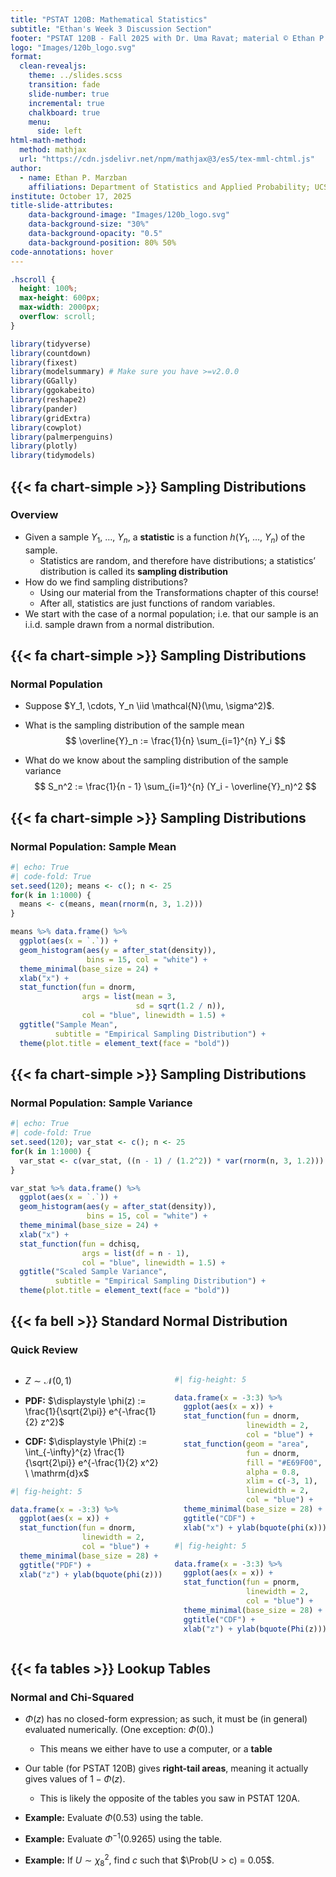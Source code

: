 ```yaml
---
title: "PSTAT 120B: Mathematical Statistics"
subtitle: "Ethan's Week 3 Discussion Section"
footer: "PSTAT 120B - Fall 2025 with Dr. Uma Ravat; material © Ethan P. Marzban"
logo: "Images/120b_logo.svg"
format: 
  clean-revealjs:
    theme: ../slides.scss
    transition: fade
    slide-number: true
    incremental: true 
    chalkboard: true
    menu:
      side: left
html-math-method:
  method: mathjax
  url: "https://cdn.jsdelivr.net/npm/mathjax@3/es5/tex-mml-chtml.js"
author:
  - name: Ethan P. Marzban
    affiliations: Department of Statistics and Applied Probability; UCSB <br /> <br />
institute: October 17, 2025
title-slide-attributes:
    data-background-image: "Images/120b_logo.svg"
    data-background-size: "30%"
    data-background-opacity: "0.5"
    data-background-position: 80% 50%
code-annotations: hover
---
```


<style>
mjx-math {
  font-size: 80% !important;
}
</style>

<script>
MathJax = {
  options: {
    menuOptions: {
      settings: {
        assistiveMml: false
      }
    }
  }
};
</script>
<script type="text/javascript" id="MathJax-script" async src="path-to-MathJax/tex-chtml.js"></script>


$$
\newcommand\R{\mathbb{R}}
\newcommand{\N}{\mathbb{N}}
\newcommand{\E}{\mathbb{E}}
\newcommand{\Prob}{\mathbb{P}}
\newcommand{\F}{\mathcal{F}}
\newcommand{\1}{1\!\!1}
\newcommand{\comp}[1]{#1^{\complement}}
\newcommand{\Var}{\mathrm{Var}}
\newcommand{\SD}{\mathrm{SD}}
\newcommand{\vect}[1]{\vec{\boldsymbol{#1}}}
\newcommand{\tvect}[1]{\vec{\boldsymbol{#1}}^{\mathsf{T}}}
\newcommand{\hvect}[1]{\widehat{\boldsymbol{#1}}}
\newcommand{\mat}[1]{\mathbf{#1}}
\newcommand{\tmat}[1]{\mathbf{#1}^{\mathsf{T}}}
\newcommand{\Cov}{\mathrm{Cov}}
\DeclareMathOperator*{\argmin}{\mathrm{arg} \ \min}
\newcommand{\iid}{\stackrel{\mathrm{i.i.d.}}{\sim}}
$$

```css
.hscroll {
  height: 100%;
  max-height: 600px;
  max-width: 2000px;
  overflow: scroll;
}
```

```r
library(tidyverse)
library(countdown)
library(fixest)
library(modelsummary) # Make sure you have >=v2.0.0
library(GGally)
library(ggokabeito)
library(reshape2)
library(pander)
library(gridExtra)
library(cowplot)
library(palmerpenguins)
library(plotly)
library(tidymodels)
```

## {{< fa chart-simple >}} Sampling Distributions
### Overview

-   Given a sample _Y_~1~, ..., _Y_~_n_~, a [**statistic**]{.alert} is a function _h_(_Y_~1~, ..., _Y_~_n_~) of the sample.
    -   Statistics are random, and therefore have distributions; a statistics' distribution is called its [**sampling distribution**]{.alert}
    
-   How do we find sampling distributions?
    -   Using our material from the Transformations chapter of this course!
    -   After all, statistics are just functions of random variables.
    
-   We start with the case of a normal population; i.e. that our sample is an i.i.d. sample drawn from a normal distribution.
    
## {{< fa chart-simple >}} Sampling Distributions
### Normal Population

-   Suppose $Y_1, \cdots, Y_n \iid \mathcal{N}(\mu, \sigma^2)$.

-   What is the sampling distribution of the sample mean
$$ \overline{Y}_n := \frac{1}{n} \sum_{i=1}^{n} Y_i $$ 

-   What do we know about the sampling distribution of the sample variance
$$ S_n^2 := \frac{1}{n - 1} \sum_{i=1}^{n} (Y_i - \overline{Y}_n)^2 $$


## {{< fa chart-simple >}} Sampling Distributions
### Normal Population: Sample Mean

```r
#| echo: True
#| code-fold: True
set.seed(120); means <- c(); n <- 25
for(k in 1:1000) {
  means <- c(means, mean(rnorm(n, 3, 1.2)))
}
```

```r
means %>% data.frame() %>% 
  ggplot(aes(x = `.`)) +
  geom_histogram(aes(y = after_stat(density)),
                 bins = 15, col = "white") +
  theme_minimal(base_size = 24) + 
  xlab("x") +
  stat_function(fun = dnorm,
                args = list(mean = 3,
                            sd = sqrt(1.2 / n)),
                col = "blue", linewidth = 1.5) +
  ggtitle("Sample Mean", 
          subtitle = "Empirical Sampling Distribution") +
  theme(plot.title = element_text(face = "bold"))
```



## {{< fa chart-simple >}} Sampling Distributions
### Normal Population: Sample Variance

```r
#| echo: True
#| code-fold: True
set.seed(120); var_stat <- c(); n <- 25
for(k in 1:1000) {
  var_stat <- c(var_stat, ((n - 1) / (1.2^2)) * var(rnorm(n, 3, 1.2)))
}
```

```r
var_stat %>% data.frame() %>% 
  ggplot(aes(x = `.`)) +
  geom_histogram(aes(y = after_stat(density)),
                 bins = 15, col = "white") +
  theme_minimal(base_size = 24) + 
  xlab("x") + 
  stat_function(fun = dchisq,
                args = list(df = n - 1),
                col = "blue", linewidth = 1.5) +
  ggtitle("Scaled Sample Variance", 
          subtitle = "Empirical Sampling Distribution") +
  theme(plot.title = element_text(face = "bold"))
```


## {{< fa bell >}} Standard Normal Distribution
### Quick Review

:::: {.columns}

::: {.column width="50%"}
-   $Z \sim \mathcal{N}(0, 1)$

-   **PDF:** $\displaystyle \phi(z) := \frac{1}{\sqrt{2\pi}} e^{-\frac{1}{2} z^2}$

-   **CDF:** $\displaystyle \Phi(z) := \int_{-\infty}^{z} \frac{1}{\sqrt{2\pi}} e^{-\frac{1}{2} x^2} \ \mathrm{d}x$

::: {.fragment}
```r
#| fig-height: 5

data.frame(x = -3:3) %>% 
  ggplot(aes(x = x)) +
  stat_function(fun = dnorm, 
                linewidth = 2,
                col = "blue") +
  theme_minimal(base_size = 28) +
  ggtitle("PDF") +
  xlab("z") + ylab(bquote(phi(z)))
```
:::


:::

::: {.column width="50%"}
::: {.fragment}
```r
#| fig-height: 5

data.frame(x = -3:3) %>% 
  ggplot(aes(x = x)) +
  stat_function(fun = dnorm, 
                linewidth = 2,
                col = "blue") + 
  stat_function(geom = "area",
                fun = dnorm, 
                fill = "#E69F00",
                alpha = 0.8,
                xlim = c(-3, 1),
                linewidth = 2,
                col = "blue") +
  theme_minimal(base_size = 28) +
  ggtitle("CDF") +
  xlab("x") + ylab(bquote(phi(x))) 
```
:::


::: {.fragment}
```r
#| fig-height: 5

data.frame(x = -3:3) %>% 
  ggplot(aes(x = x)) +
  stat_function(fun = pnorm, 
                linewidth = 2,
                col = "blue") +
  theme_minimal(base_size = 28) +
  ggtitle("CDF") +
  xlab("z") + ylab(bquote(Phi(z))) 
```
:::
:::

::::

## {{< fa tables >}} Lookup Tables
### Normal and Chi-Squared

-   $\Phi(z)$ has no closed-form expression; as such, it must be (in general) evaluated numerically. (One exception: $\Phi(0)$.)
    -   This means we either have to use a computer, or a **table**
    
-   Our table (for PSTAT 120B) gives **right-tail areas**, meaning it actually gives values of $1 - \Phi(z)$.
    -   This is likely the opposite of the tables you saw in PSTAT 120A.
    
-   **Example:** Evaluate $\Phi(0.53)$ using the table.

-   **Example:** Evaluate $\Phi^{-1}(0.9265)$ using the table.

-   **Example:** If $U \sim \chi^2_{8}$, find $c$ such that $\Prob(U > c) = 0.05$.